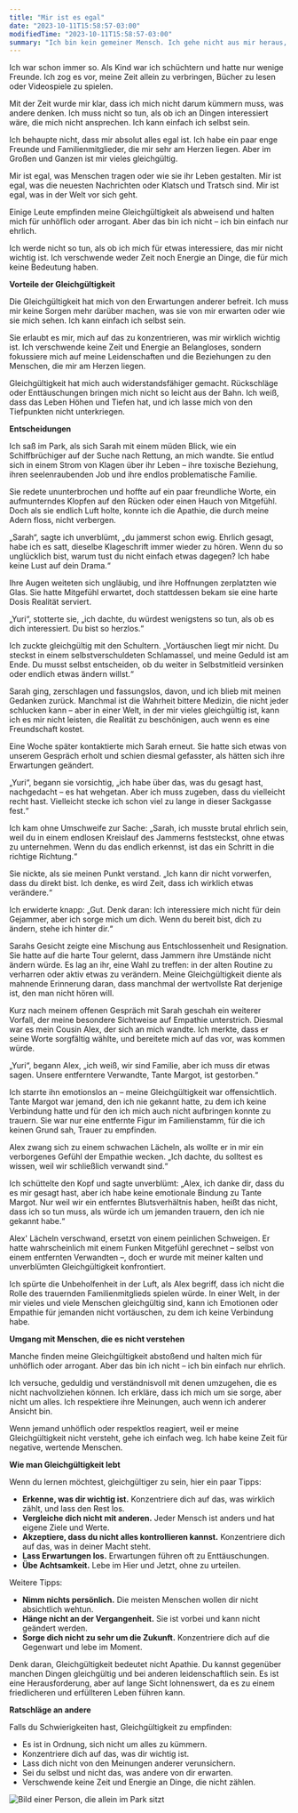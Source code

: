 ```yaml
---
title: "Mir ist es egal"
date: "2023-10-11T15:58:57-03:00"
modifiedTime: "2023-10-11T15:58:57-03:00"
summary: "Ich bin kein gemeiner Mensch. Ich gehe nicht aus mir heraus, um den Gefühlen anderer absichtlich zu schaden. Aber ich kümmere mich auch nicht um die meisten Menschen oder Dinge, die mich nicht direkt betreffen."
---
```


Ich war schon immer so. Als Kind war ich schüchtern und hatte nur wenige Freunde. Ich zog es vor, meine Zeit allein zu verbringen, Bücher zu lesen oder Videospiele zu spielen.

Mit der Zeit wurde mir klar, dass ich mich nicht darum kümmern muss, was andere denken. Ich muss nicht so tun, als ob ich an Dingen interessiert wäre, die mich nicht ansprechen. Ich kann einfach ich selbst sein.

Ich behaupte nicht, dass mir absolut alles egal ist. Ich habe ein paar enge Freunde und Familienmitglieder, die mir sehr am Herzen liegen. Aber im Großen und Ganzen ist mir vieles gleichgültig.

Mir ist egal, was Menschen tragen oder wie sie ihr Leben gestalten. Mir ist egal, was die neuesten Nachrichten oder Klatsch und Tratsch sind. Mir ist egal, was in der Welt vor sich geht.

Einige Leute empfinden meine Gleichgültigkeit als abweisend und halten mich für unhöflich oder arrogant. Aber das bin ich nicht – ich bin einfach nur ehrlich.

Ich werde nicht so tun, als ob ich mich für etwas interessiere, das mir nicht wichtig ist. Ich verschwende weder Zeit noch Energie an Dinge, die für mich keine Bedeutung haben.

**Vorteile der Gleichgültigkeit**

Die Gleichgültigkeit hat mich von den Erwartungen anderer befreit. Ich muss mir keine Sorgen mehr darüber machen, was sie von mir erwarten oder wie sie mich sehen. Ich kann einfach ich selbst sein.

Sie erlaubt es mir, mich auf das zu konzentrieren, was mir wirklich wichtig ist. Ich verschwende keine Zeit und Energie an Belangloses, sondern fokussiere mich auf meine Leidenschaften und die Beziehungen zu den Menschen, die mir am Herzen liegen.

Gleichgültigkeit hat mich auch widerstandsfähiger gemacht. Rückschläge oder Enttäuschungen bringen mich nicht so leicht aus der Bahn. Ich weiß, dass das Leben Höhen und Tiefen hat, und ich lasse mich von den Tiefpunkten nicht unterkriegen.

**Entscheidungen**

Ich saß im Park, als sich Sarah mit einem müden Blick, wie ein Schiffbrüchiger auf der Suche nach Rettung, an mich wandte. Sie entlud sich in einem Strom von Klagen über ihr Leben – ihre toxische Beziehung, ihren seelenraubenden Job und ihre endlos problematische Familie.

Sie redete ununterbrochen und hoffte auf ein paar freundliche Worte, ein aufmunterndes Klopfen auf den Rücken oder einen Hauch von Mitgefühl. Doch als sie endlich Luft holte, konnte ich die Apathie, die durch meine Adern floss, nicht verbergen.

„Sarah“, sagte ich unverblümt, „du jammerst schon ewig. Ehrlich gesagt, habe ich es satt, dieselbe Klageschrift immer wieder zu hören. Wenn du so unglücklich bist, warum tust du nicht einfach etwas dagegen? Ich habe keine Lust auf dein Drama.“

Ihre Augen weiteten sich ungläubig, und ihre Hoffnungen zerplatzten wie Glas. Sie hatte Mitgefühl erwartet, doch stattdessen bekam sie eine harte Dosis Realität serviert.

„Yuri“, stotterte sie, „ich dachte, du würdest wenigstens so tun, als ob es dich interessiert. Du bist so herzlos.“

Ich zuckte gleichgültig mit den Schultern. „Vortäuschen liegt mir nicht. Du steckst in einem selbstverschuldeten Schlamassel, und meine Geduld ist am Ende. Du musst selbst entscheiden, ob du weiter in Selbstmitleid versinken oder endlich etwas ändern willst.“

Sarah ging, zerschlagen und fassungslos, davon, und ich blieb mit meinen Gedanken zurück. Manchmal ist die Wahrheit bittere Medizin, die nicht jeder schlucken kann – aber in einer Welt, in der mir vieles gleichgültig ist, kann ich es mir nicht leisten, die Realität zu beschönigen, auch wenn es eine Freundschaft kostet.

Eine Woche später kontaktierte mich Sarah erneut. Sie hatte sich etwas von unserem Gespräch erholt und schien diesmal gefasster, als hätten sich ihre Erwartungen geändert.

„Yuri“, begann sie vorsichtig, „ich habe über das, was du gesagt hast, nachgedacht – es hat wehgetan. Aber ich muss zugeben, dass du vielleicht recht hast. Vielleicht stecke ich schon viel zu lange in dieser Sackgasse fest.“

Ich kam ohne Umschweife zur Sache: „Sarah, ich musste brutal ehrlich sein, weil du in einem endlosen Kreislauf des Jammerns feststeckst, ohne etwas zu unternehmen. Wenn du das endlich erkennst, ist das ein Schritt in die richtige Richtung.“

Sie nickte, als sie meinen Punkt verstand. „Ich kann dir nicht vorwerfen, dass du direkt bist. Ich denke, es wird Zeit, dass ich wirklich etwas verändere.“

Ich erwiderte knapp: „Gut. Denk daran: Ich interessiere mich nicht für dein Gejammer, aber ich sorge mich um dich. Wenn du bereit bist, dich zu ändern, stehe ich hinter dir.“

Sarahs Gesicht zeigte eine Mischung aus Entschlossenheit und Resignation. Sie hatte auf die harte Tour gelernt, dass Jammern ihre Umstände nicht ändern würde. Es lag an ihr, eine Wahl zu treffen: in der alten Routine zu verharren oder aktiv etwas zu verändern. Meine Gleichgültigkeit diente als mahnende Erinnerung daran, dass manchmal der wertvollste Rat derjenige ist, den man nicht hören will.

Kurz nach meinem offenen Gespräch mit Sarah geschah ein weiterer Vorfall, der meine besondere Sichtweise auf Empathie unterstrich. Diesmal war es mein Cousin Alex, der sich an mich wandte. Ich merkte, dass er seine Worte sorgfältig wählte, und bereitete mich auf das vor, was kommen würde.

„Yuri“, begann Alex, „ich weiß, wir sind Familie, aber ich muss dir etwas sagen. Unsere entferntere Verwandte, Tante Margot, ist gestorben.“

Ich starrte ihn emotionslos an – meine Gleichgültigkeit war offensichtlich. Tante Margot war jemand, den ich nie gekannt hatte, zu dem ich keine Verbindung hatte und für den ich mich auch nicht aufbringen konnte zu trauern. Sie war nur eine entfernte Figur im Familienstamm, für die ich keinen Grund sah, Trauer zu empfinden.

Alex zwang sich zu einem schwachen Lächeln, als wollte er in mir ein verborgenes Gefühl der Empathie wecken. „Ich dachte, du solltest es wissen, weil wir schließlich verwandt sind.“

Ich schüttelte den Kopf und sagte unverblümt: „Alex, ich danke dir, dass du es mir gesagt hast, aber ich habe keine emotionale Bindung zu Tante Margot. Nur weil wir ein entferntes Blutsverhältnis haben, heißt das nicht, dass ich so tun muss, als würde ich um jemanden trauern, den ich nie gekannt habe.“

Alex' Lächeln verschwand, ersetzt von einem peinlichen Schweigen. Er hatte wahrscheinlich mit einem Funken Mitgefühl gerechnet – selbst von einem entfernten Verwandten –, doch er wurde mit meiner kalten und unverblümten Gleichgültigkeit konfrontiert.

Ich spürte die Unbeholfenheit in der Luft, als Alex begriff, dass ich nicht die Rolle des trauernden Familienmitglieds spielen würde. In einer Welt, in der mir vieles und viele Menschen gleichgültig sind, kann ich Emotionen oder Empathie für jemanden nicht vortäuschen, zu dem ich keine Verbindung habe.

**Umgang mit Menschen, die es nicht verstehen**

Manche finden meine Gleichgültigkeit abstoßend und halten mich für unhöflich oder arrogant. Aber das bin ich nicht – ich bin einfach nur ehrlich.

Ich versuche, geduldig und verständnisvoll mit denen umzugehen, die es nicht nachvollziehen können. Ich erkläre, dass ich mich um sie sorge, aber nicht um alles. Ich respektiere ihre Meinungen, auch wenn ich anderer Ansicht bin.

Wenn jemand unhöflich oder respektlos reagiert, weil er meine Gleichgültigkeit nicht versteht, gehe ich einfach weg. Ich habe keine Zeit für negative, wertende Menschen.

**Wie man Gleichgültigkeit lebt**

Wenn du lernen möchtest, gleichgültiger zu sein, hier ein paar Tipps:

- **Erkenne, was dir wichtig ist.** Konzentriere dich auf das, was wirklich zählt, und lass den Rest los.
- **Vergleiche dich nicht mit anderen.** Jeder Mensch ist anders und hat eigene Ziele und Werte.
- **Akzeptiere, dass du nicht alles kontrollieren kannst.** Konzentriere dich auf das, was in deiner Macht steht.
- **Lass Erwartungen los.** Erwartungen führen oft zu Enttäuschungen.
- **Übe Achtsamkeit.** Lebe im Hier und Jetzt, ohne zu urteilen.

Weitere Tipps:

- **Nimm nichts persönlich.** Die meisten Menschen wollen dir nicht absichtlich wehtun.
- **Hänge nicht an der Vergangenheit.** Sie ist vorbei und kann nicht geändert werden.
- **Sorge dich nicht zu sehr um die Zukunft.** Konzentriere dich auf die Gegenwart und lebe im Moment.

Denk daran, Gleichgültigkeit bedeutet nicht Apathie. Du kannst gegenüber manchen Dingen gleichgültig und bei anderen leidenschaftlich sein. Es ist eine Herausforderung, aber auf lange Sicht lohnenswert, da es zu einem friedlicheren und erfüllteren Leben führen kann.

**Ratschläge an andere**

Falls du Schwierigkeiten hast, Gleichgültigkeit zu empfinden:

- Es ist in Ordnung, sich nicht um alles zu kümmern.
- Konzentriere dich auf das, was dir wichtig ist.
- Lass dich nicht von den Meinungen anderer verunsichern.
- Sei du selbst und nicht das, was andere von dir erwarten.
- Verschwende keine Zeit und Energie an Dinge, die nicht zählen.

![Bild einer Person, die allein im Park sitzt](https://yuricunha.com/static/images/blog/i-dont-care/lonely-in-park.jpg)
